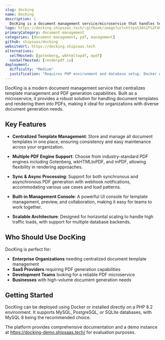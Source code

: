 ```yaml
---
slug: docking
name: DocKing
description: |
  DocKing is a document management service/microservice that handles templates and renders them in PDF format, providing a centralized solution for PDF generation and template management.
logo: https://docking.shipsaas.tech/~gitbook/image?url=https%3A%2F%2F4001454994-files.gitbook.io%2F%7E%2Ffiles%2Fv0%2Fb%2Fgitbook-x-prod.appspot.com%2Fo%2Fspaces%252F35WpFfbPjsx7AT7mEjwk%252Fuploads%252FUogszAbEBIxqgDnay7Zt%252Fimage.png%3Falt%3Dmedia%26token%3D240fbee8-d933-4859-b738-8d47b1c44cf3&width=768&dpr=2&quality=100&sign=581039e4&sv=2
primaryCategory: document-management
categories: [document-management, pdf, management]
github: shipsaas/docking
websiteUrl: https://docking.shipsaas.tech
alternatives:
  selfHosted: [gotenberg, wkhtmltopdf, mpdf]
  nonSelfHosted: [renderpdf.io]
deployment:
  difficulty: "Medium"
  justification: "Requires PHP environment and database setup. Docker deployment available but needs configuration for PDF engines and storage."
---
```


DocKing is a modern document management service that centralizes template management
and PDF generation capabilities. Built as a microservice, it provides a robust
solution for handling document templates and rendering them into PDFs, making it
ideal for organizations with diverse document generation needs.

## Key Features

- **Centralized Template Management**: Store and manage all document templates in
  one place, ensuring consistency and easy maintenance across your organization.

- **Multiple PDF Engine Support**: Choose from industry-standard PDF engines
  including Gotenberg, wkHTMLtoPDF, and mPDF, allowing flexibility in rendering
  approaches.

- **Sync & Async Processing**: Support for both synchronous and asynchronous PDF
  generation with webhook notifications, accommodating various use cases and load
  patterns.

- **Built-in Management Console**: A powerful UI console for template management,
  preview, and collaboration, making it easy for teams to work together.

- **Scalable Architecture**: Designed for horizontal scaling to handle high
  traffic loads, with support for multiple database backends.

## Who Should Use DocKing

DocKing is perfect for:

- **Enterprise Organizations** needing centralized document template management
- **SaaS Providers** requiring PDF generation capabilities
- **Development Teams** looking for a reliable PDF microservice
- **Businesses** with high-volume document generation needs

## Getting Started

DocKing can be deployed using Docker or installed directly on a PHP 8.2
environment. It supports MySQL, PostgreSQL, or SQLite databases, with MySQL 8
being the recommended choice.

The platform provides comprehensive documentation and a demo instance at
https://docking-demo.shipsaas.tech/ for evaluation purposes.
